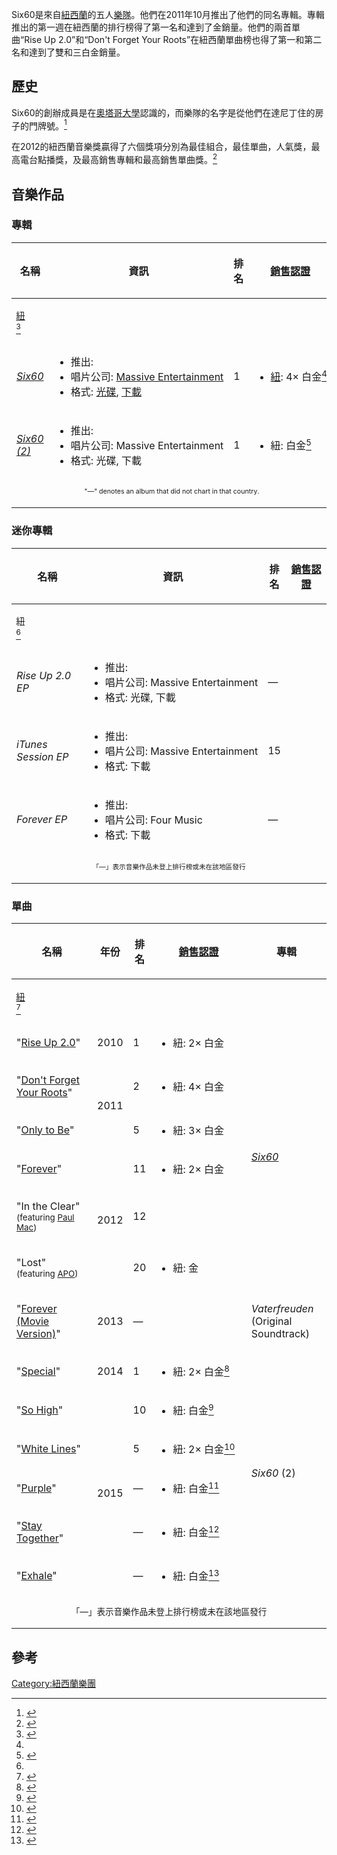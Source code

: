 {{Infobox musical artist
| name            = SIX60
| image           = SIX60 logo.jpg
| image_size      = 250
| caption         =
| background      = group_or_band
| genre           = {{flatlist|
*[[Soul_music|Soul]]
*[[Contemporary_R&B|R&B]]
*[[electronica|electronica]]
*[[alternative_rock|alternative rock]]
*[[Alternative_dance#Indietronica|indietronica]]
*[[synthpop|synthpop]]
}} 
| origin          = Dunedin, New Zealand
| years_active    = 2008–present
| label           = Massive
| website         = [http://www.six60.co.nz/ www.six60.co.nz]
| current_members = Eli Paewai (drums)<br />Chris Mac (bass, synths)<br />Ji Fraser (lead guitar)<br />Marlon Gerbes (synths, samples)<br />Matiu Walters (vocals, guitar)
| past_members    = [[Hoani_Matenga|Hoani Matenga]] (bass)<ref>{{cite web|url=http://www.odt.co.nz/sport/rugby/125828/rugby-field-matengas-chosen-stage|title=Rugby: Field Matenga's chosen stage|first=Steve|last=Hepburn|work=[[Otago_Daily_Times|Otago Daily Times]]|publisher=[[Allied_Press|Allied Press]]|date=11 September 2010|accessdate=19 June 2015|archive-date=2016-04-22|archive-url=https://web.archive.org/web/20160422035355/http://www.odt.co.nz/sport/rugby/125828/rugby-field-matengas-chosen-stage|dead-url=no}}</ref>
}}

Six60是來自[[紐西蘭|紐西蘭]]的五人[[樂隊|樂隊]]。他們在2011年10月推出了他們的同名專輯。專輯推出的第一週在紐西蘭的排行榜得了第一名和達到了金銷量。他們的兩首單曲“Rise Up 2.0”和“Don't Forget Your Roots”在紐西蘭單曲榜也得了第一和第二名和達到了雙和三白金銷量。

== 歷史 ==
Six60的創辦成員是在[[奧塔哥大學|奧塔哥大學]]認識的，而樂隊的名字是從他們在達尼丁住的房子的門牌號。<ref>{{cite web|last1=Bailey|first1=Thomas|title=Six60|language=en|url=http://www.beat.com.au/music/six60|accessdate=2014-06-09|archive-url=https://web.archive.org/web/20140714234925/http://www.beat.com.au/music/six60|archive-date=2014-07-14|dead-url=yes}}</ref>

在2012的紐西蘭音樂獎贏得了六個獎項分別為最佳組合，最佳單曲，人氣獎，最高電台點播獎，及最高銷售專輯和最高銷售單曲獎。<ref>{{cite web|title=Six60, Kimbra dominate awards|language=en|url=http://www.stuff.co.nz/entertainment/music/7894746/Six60-Kimbra-dominate-awards|accessdate=2014-04-14|archive-date=2012-12-21|archive-url=https://web.archive.org/web/20121221191445/http://www.stuff.co.nz/entertainment/music/7894746/Six60-Kimbra-dominate-awards|dead-url=no}}</ref>

== 音樂作品 ==

=== 專輯 ===
{| class="wikitable plainrowheaders" style="text-align:center; font-size:90%;"

! rowspan="2" scope="col" style="width:12em;" | 名稱
! rowspan="2" scope="col" style="width:16em;" | 資訊
! colspan="1" scope="col" | 排名
! rowspan="2" scope="col" style="width:8em;" | [[音樂唱片銷售認證列表|銷售認證]]
|-
! scope="col" style="width:3em;font-size:90%;" | [[紐西蘭唱片工業協會|紐]]<br>
<ref name="NZ">{{cite web|url=http://charts.org.nz/showinterpret.asp?interpret=Six60|title=Discography Six60|accessdate=5 January 2014|publisher=[[Recorded_Music_NZ|Recorded Music NZ]]. Hung Medien|archive-date=2013-02-09|archive-url=https://web.archive.org/web/20130209113239/http://charts.org.nz/showinterpret.asp?interpret=Six60|dead-url=yes}}</ref>
|-
! scope="row" | ''[[Six60_(album)|Six60]]''
|style="white-space:nowrap; text-align:left;"|
* 推出: {{nowrap|{{Start date|2011|10|10|df=yes}}}}
* 唱片公司: [[Massive_Entertainment|Massive Entertainment]]
* 格式: [[CD|光碟]], [[數位音樂下載|下載]]
| 1
|style="white-space:nowrap; text-align:left;"|
* [[紐西蘭唱片工業協會|紐]]: 4× 白金<ref name="NZ-cert" />
|-
! scope="row" | ''[[Six60_(2)|Six60 (2)]]''
|style="white-space:nowrap; text-align:left;"|
* 推出: {{nowrap|{{Start date|2015|2|27|df=yes}}}}
* 唱片公司: Massive Entertainment
* 格式: 光碟, 下載
| 1
|style="white-space:nowrap; text-align:left;"|
* 紐: 白金<ref name="NZ-cert">{{cite certification|region=New Zealand|artist=Six60|title=Six60 [2]|type=album|recent=website|id=4010|accessdate=1 May 2015}}</ref>
|-
| colspan="4" style="text-align:center; font-size:8pt;" | "—" denotes an album that did not chart in that country.
|-
|}

=== 迷你專輯 ===
{| class="wikitable plainrowheaders" style="text-align:center; font-size:90%;"

! rowspan="2" scope="col" style="width:12em;" | 名稱
! rowspan="2" scope="col" style="width:16em;" | 資訊
! colspan="1" scope="col" | 排名
! rowspan="2" scope="col" style="width:8em;" | [[音樂唱片銷售認證列表|銷售認證]]
|-
! scope="col" style="width:3em;font-size:90%;" | 紐<br>
<ref name="NZ" />
|-
! scope="row" | ''Rise Up 2.0 EP''
|style="white-space:nowrap; text-align:left;"|
* 推出: {{nowrap| {{Start date|2010|10|4|df=yes}}}}
* 唱片公司: Massive Entertainment
* 格式: 光碟, 下載
| —
| 
|-
! scope="row" | ''iTunes Session EP''
|style="white-space:nowrap; text-align:left;"|
* 推出: {{nowrap|{{Start date|2013|12|20|df=yes}}}}
* 唱片公司: Massive Entertainment
* 格式: 下載
| 15
| 
|-
! scope="row" | ''Forever EP''
|style="white-space:nowrap; text-align:left;"|
* 推出: {{nowrap|{{Start date|2014|2|7|df=yes}}}}
* 唱片公司: Four Music
* 格式: 下載
| —
|
|-
| colspan="4" style="text-align:center; font-size:8pt;" | 「—」表示音樂作品未登上排行榜或未在該地區發行
|-
|}

=== 單曲 ===
{| class="wikitable plainrowheaders" style="text-align:center; font-size:90%;"

! rowspan="2" scope="col" style="width:16em;" | 名稱
! rowspan="2" scope="col" style="width:1em;" | 年份
! colspan="1" scope="col" | 排名
! rowspan="2" scope="col" style="width:11em;" | [[音樂唱片銷售認證列表|銷售認證]]
! rowspan="2" scope="col" style="width:10em;" | 專輯
|-
! scope="col" style="width:3em;font-size:90%;" | [[Official_New_Zealand_Music_Chart|紐]]<br>
<ref name="nztop1">{{cite web|url=http://nztop40.co.nz/chart/nzsingles|title=Top 20 New Zealand Single Chart – The Official New Zealand Music Chart|accessdate=23 December 2012|publisher=charts.org.nz|archiveurl=https://www.webcitation.org/667reqdXB?url=http://nztop40.co.nz/chart/nzsingles|archivedate=2012-03-13|deadurl=no}}</ref>
|-
! scope="row" | "[[Rise_Up_2.0|Rise Up 2.0]]"
| 2010
| 1
|style="white-space:nowrap; text-align:left;"|
* 紐: 2× 白金
| rowspan="6" | ''[[Six60_(album)|Six60]]''
|-
! scope="row" | "[[Don't_Forget_Your_Roots|Don't Forget Your Roots]]"
| rowspan="2" | 2011
| 2
|style="white-space:nowrap; text-align:left;"|
* 紐: 4× 白金
|-
! scope="row" | "[[Only_to_Be|Only to Be]]"
| 5
|style="white-space:nowrap; text-align:left;"|
* 紐: 3× 白金
|-
! scope="row" | "[[Forever_(Six60_song)|Forever]]"
| rowspan="3" | 2012
| 11
|style="white-space:nowrap; text-align:left;"|
* 紐: 2× 白金
|-
! scope="row" | "In the Clear"<br>
<small>(featuring [[Paul_Mac|Paul Mac]])</small>
| 12
| 
|-
! scope="row" | "Lost"<br>
<small>(featuring [[Auckland_Philharmonia_Orchestra|APO]])</small>
| 20
|style="white-space:nowrap; text-align:left;"|
* 紐: 金
|-
! scope="row" | "[[Forever_(Six60_song)|Forever (Movie Version)]]"
|  2013
| —
|
| ''Vaterfreuden'' (Original Soundtrack)
|-
! scope="row" | "[[Special_(Six60_song)|Special]]"
| 2014
| 1
|style="white-space:nowrap; text-align:left;"|
* 紐: 2× 白金<ref>{{cite certification|region=New Zealand|type=single|artist=Six60|title=Special|recent=website|id=2633|accessdate=30 January 2015}}</ref>
| rowspan="6" | ''Six60'' (2)
|-
! scope="row" | "[[So_High_(Six60_song)|So High]]"
| rowspan="5" | 2015
| 10
|style="white-space:nowrap; text-align:left;"|
* 紐: 白金<ref>{{cite certification|region=New Zealand|type=single|artist=Six60|title=So High|recent=website|id=4058|accessdate=5 June 2015}}</ref>
|-
! scope="row" | "[[White_Lines_(song)|White Lines]]"
| 5
|style="white-space:nowrap; text-align:left;"|
* 紐: 2× 白金<ref>{{cite certification|region=New Zealand|artist=Six60|title=White Lines|type=single|id=4189|accessdate=8 January 2016|recent=website}}</ref>
|-
! scope="row" | "[[Purple_(Six60_song)|Purple]]"
|—
|style="white-space:nowrap; text-align:left;"|
* 紐: 白金<ref name="Purple">{{cite certification|region=New Zealand|type=single|recent=website|id=4148|accessdate=2 October 2015}}</ref>
|-
! scope="row" | "[[Stay_Together_(Six60_song)|Stay Together]]"
| —
|style="white-space:nowrap; text-align:left;"|
* 紐: 白金<ref name="Purple">{{cite certification|region=New Zealand|type=single|recent=website|id=4148|accessdate=2 October 2015}}</ref>
|-
! scope="row" | "[[Exhale_(Six60_song)|Exhale]]"
| —
|style="white-space:nowrap; text-align:left;"|
* 紐: 白金<ref name="Purple">{{cite certification|region=New Zealand|type=single|recent=website|id=4148|accessdate=2 October 2015}}</ref>
|-
| colspan="5" style="text-align:center; font-size:85%;" | 「—」表示音樂作品未登上排行榜或未在該地區發行
|}

==參考==
{{Reflist}}

[[Category:紐西蘭樂團|Category:紐西蘭樂團]]